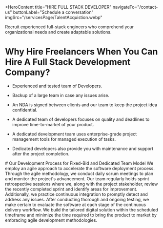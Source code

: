 <HeroContent
  title="HIRE FULL STACK DEVELOPER"
  navigateTo="/contact-us"
  buttonLabel="Schedule a conversation"
  imgSrc="/servicesPage/TalentAcquistion.webp"
>
  Recruit experienced full-stack engineers who comprehend your organizational
  needs and create adaptable solutions.
</HeroContent>
<ClientCompaniesComponent />

# Why Hire Freelancers When You Can Hire A Full Stack Development Company?

<section className="grid grid-cols-2 gap-10 w-full py-16">
  <section className="w-full col-span-1 cursor-pointer">
    <ul className="list-disc ml-5">
      <li>Experienced and tested team of Developers.</li>
    </ul>
  </section>
  <section className="w-full col-span-1 cursor-pointer">
    <ul className="list-disc ml-5">
      <li>Backup of a large team in case any issues arise.</li>
    </ul>
  </section>
  <section className="w-full col-span-1 cursor-pointer">
    <ul className="list-disc ml-5">
      <li>
        An NDA is signed between clients and our team to keep the project idea
        confidential.
      </li>
    </ul>
  </section>
  <section className="w-full col-span-1 cursor-pointer">
    <ul className="list-disc ml-5">
      <li>
        A dedicated team of developers focuses on quality and deadlines to
        improve time-to-market of your product.
      </li>
    </ul>
  </section>
  <section className="w-full col-span-1 cursor-pointer">
    <ul className="list-disc ml-5">
      <li>
        A dedicated development team uses enterprise-grade project management
        tools for managed execution of tasks.
      </li>
    </ul>
  </section>
  <section className="w-full col-span-1 cursor-pointer">
    <ul className="list-disc ml-5">
      <li>
        Dedicated developers also provide you with maintenance and support after
        the project completion.
      </li>
    </ul>
  </section>
</section>

<div className="py-6 w-full flex flex-col items-center space-y-4">
  # Our Development Process for Fixed-Bid and Dedicated Team Model We employ an
  agile approach to accelerate the software deployment process. Through the
  agile methodology, we conduct daily scrum meetings to plan and monitor the
  project's advancement. Our team regularly holds sprint retrospective sessions
  where we, along with the project stakeholder, review the recently completed
  sprint and identify areas for improvement. Additionally, we practice
  continuous integration to promptly detect and address any issues. After
  conducting thorough and ongoing testing, we make certain to evaluate the
  software at each stage of the continuous delivery workflow. We build the
  tailored digital solution within the scheduled timeframe and minimize the time
  required to bring the product to market by embracing agile development
  methodologies.
</div>
